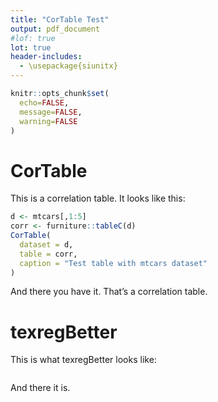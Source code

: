 ```yaml
---
title: "CorTable Test"
output: pdf_document
#lof: true
lot: true
header-includes: 
  - \usepackage{siunitx}
---
```


```r
knitr::opts_chunk$set(
  echo=FALSE,
  message=FALSE,
  warning=FALSE
)
```

# CorTable

This is a correlation table. It looks like this:

```r
d <- mtcars[,1:5]
corr <- furniture::tableC(d)
CorTable(
  dataset = d,
  table = corr,
  caption = "Test table with mtcars dataset"
)
```

And there you have it. That's a correlation table.

# texregBetter

This is what texregBetter looks like:

```r
```

And there it is.
